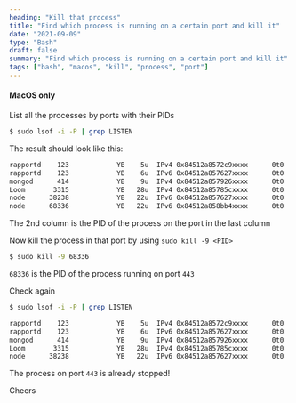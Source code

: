 ```yaml
---
heading: "Kill that process"
title: "Find which process is running on a certain port and kill it"
date: "2021-09-09"
type: "Bash"
draft: false
summary: "Find which process is running on a certain port and kill it"
tags: ["bash", "macos", "kill", "process", "port"]
---
```


#### <Twemoji emoji="warning" /> MacOS only

List all the processes by ports with their PIDs

```bash
$ sudo lsof -i -P | grep LISTEN
```

The result should look like this:

```bash
rapportd    123            YB    5u  IPv4 0x84512a8572c9xxxx      0t0    TCP *:62003 (LISTEN)
rapportd    123            YB    6u  IPv6 0x84512a857627xxxx      0t0    TCP *:62003 (LISTEN)
mongod      414            YB    9u  IPv4 0x84512a857926xxxx      0t0    TCP localhost:27017 (LISTEN)
Loom       3315            YB   28u  IPv4 0x84512a85785cxxxx      0t0    TCP localhost:11223 (LISTEN)
node      38238            YB   22u  IPv6 0x84512a857627xxxx      0t0    TCP *:5000 (LISTEN)
node      68336            YB   22u  IPv6 0x84512a858bb4xxxx      0t0    TCP *:443 (LISTEN)
```

The 2nd column is the PID of the process on the port in the last column

Now kill the process in that port by using `sudo kill -9 <PID>`

```bash
$ sudo kill -9 68336
```

`68336` is the PID of the process running on port `443`


Check again

```bash
$ sudo lsof -i -P | grep LISTEN

rapportd    123            YB    5u  IPv4 0x84512a8572c9xxxx      0t0    TCP *:62003 (LISTEN)
rapportd    123            YB    6u  IPv6 0x84512a857627xxxx      0t0    TCP *:62003 (LISTEN)
mongod      414            YB    9u  IPv4 0x84512a857926xxxx      0t0    TCP localhost:27017 (LISTEN)
Loom       3315            YB   28u  IPv4 0x84512a85785cxxxx      0t0    TCP localhost:11223 (LISTEN)
node      38238            YB   22u  IPv6 0x84512a857627xxxx      0t0    TCP *:5000 (LISTEN)
```

The process on port `443` is already stopped!

Cheers <Twemoji emoji="clinking-beer-mugs" />
